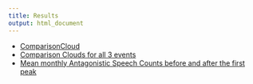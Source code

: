 ```yaml
---
title: Results
output: html_document
---
```



* [ComparisonCloud](first-analysis.html)
* [Comparison Clouds for all 3 events](comparison_clouds.html) 
* [Mean monthly Antagonistic Speech Counts before and after the first peak](antag_monthly_means.rmd)
